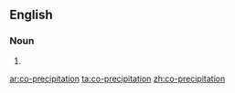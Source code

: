 ==English==

===Noun===
{{en-noun}}

# {{alternative spelling of|coprecipitation}}

[[ar:co-precipitation]]
[[ta:co-precipitation]]
[[zh:co-precipitation]]